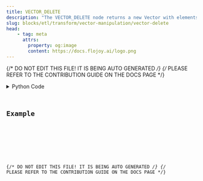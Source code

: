 ```yaml
---
title: VECTOR_DELETE
description: "The VECTOR_DELETE node returns a new Vector with elements deleted from requested indices"
slug: blocks/etl/transform/vector-manipulation/vector-delete
head:
    - tag: meta
      attrs:
        property: og:image
        content: https://docs.flojoy.ai/logo.png
---
```


{/* DO NOT EDIT THIS FILE! IT IS BEING AUTO GENERATED */}
{/* PLEASE REFER TO THE CONTRIBUTION GUIDE ON THE DOCS PAGE */}


<DownloadStudioBanner />
<PythonDocsDisplay docstring={block_data["docstring"]} />
<details>
<summary>Python Code</summary>



<Code code={pythonCode} lang="py" wrap theme="dracula" />

[Find this Flojoy Block on GitHub](https://github.com/flojoy-ai/blocks/blob/main/blocks/ETL/TRANSFORM/VECTOR_MANIPULATION/VECTOR_DELETE/VECTOR_DELETE.py)

</details>

## Example


<GetHelpWidget />


<AppDisplay app={app} blockName="VECTOR_DELETE" client:visible />


<Example />

{/* DO NOT EDIT THIS FILE! IT IS BEING AUTO GENERATED */}
{/* PLEASE REFER TO THE CONTRIBUTION GUIDE ON THE DOCS PAGE */}

